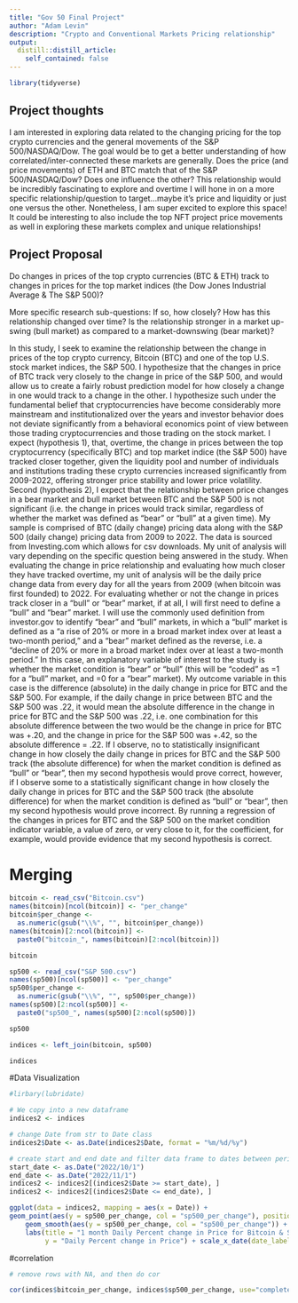 ```yaml
---
title: "Gov 50 Final Project"
author: "Adam Levin"
description: "Crypto and Conventional Markets Pricing relationship"
output:
  distill::distill_article:
    self_contained: false
---
```


```r
library(tidyverse)
```


## Project thoughts

I am interested in exploring data related to the changing pricing for the top crypto currencies and the general movements of the S&P 500/NASDAQ/Dow. The goal would be to get a better understanding of how correlated/inter-connected these markets are generally. Does the price (and price movements) of ETH and BTC match that of the S&P 500/NASDAQ/Dow? Does one influence the other? This relationship would be incredibly fascinating to explore and overtime I will hone in on a more specific relationship/question to target...maybe it's price and liquidity or just one versus the other. Nonetheless, I am super excited to explore this space! It could be interesting to also include the top NFT project price movements as well in exploring these markets complex and unique relationships!

## Project Proposal 

Do changes in prices of the top crypto currencies (BTC & ETH) track to changes in prices for the top market indices (the Dow Jones Industrial Average & The S&P 500)? 

More specific research sub-questions:
If so, how closely? 
How has this relationship changed over time? 
Is the relationship stronger in a market up-swing (bull market) as compared to a market-downswing (bear market)? 

In this study, I seek to examine the relationship between the change in prices of the top crypto currency, Bitcoin (BTC) and one of the top U.S. stock market indices, the S&P 500. I hypothesize that the changes in price of BTC track very closely to the change in price of the S&P 500, and would allow us to create a fairly robust prediction model for how closely a change in one would track to a change in the other. I hypothesize such under the fundamental belief that cryptocurrencies have become considerably more mainstream and institutionalized over the years and investor behavior does not deviate significantly from a behavioral economics point of view between those trading cryptocurrencies and those trading on the stock market. I expect (hypothesis 1), that, overtime, the change in prices between the top cryptocurrency (specifically BTC) and top market indice (the S&P 500) have tracked closer together, given the liquidity pool and number of individuals and institutions trading these crypto currencies increased significantly from 2009-2022, offering stronger price stability and lower price volatility. Second (hypothesis 2), I expect that the relationship between price changes in a bear market and bull market between BTC and the S&P 500 is not significant (i.e. the change in prices would track similar, regardless of whether the market was defined as “bear” or “bull” at a given time). My sample is comprised  of BTC (daily change) pricing data along with the S&P 500 (daily change) pricing data from 2009 to 2022. The data is sourced from Investing.com which allows for csv downloads. My unit of analysis will vary depending on the specific question being answered in the study. When evaluating the change in price relationship and evaluating how much closer they have tracked overtime, my unit of analysis will be the daily price change data from every day for all the years from 2009 (when bitcoin was first founded) to 2022. For evaluating whether or not the change in prices track closer in a “bull” or “bear” market, if at all, I will first need to define a “bull” and “bear” market. I will use the commonly used definition from investor.gov to identify “bear” and “bull” markets, in which a “bull” market is defined as a “a rise of 20% or more in a broad market index over at least a two-month period,” and a “bear” market defined as the reverse, i.e. a “decline of 20% or more in a broad market index over at least a two-month period.” In this case, an explanatory variable of interest to the study is whether the market condition is “bear” or “bull” (this will be “coded” as =1 for a “bull” market, and =0 for a “bear” market). My outcome variable in this case is the difference (absolute) in the daily change in price for BTC and the S&P 500. For example, if the daily change in price between BTC and the S&P 500 was .22, it would mean the absolute difference in the change in price for BTC and the S&P 500 was .22, i.e. one combination for this absolute difference between the two would be the change in price for BTC was +.20, and the change in price for the S&P 500 was +.42, so the absolute difference = .22. If I observe, no to statistically insignificant change in how closely the daily change in prices for BTC and the S&P 500 track (the absolute difference) for when the market condition is defined as “bull” or “bear”, then my second hypothesis would prove correct, however, if I observe some to a statistically significant change in how closely the daily change in prices for BTC and the S&P 500 track (the absolute difference) for when the market condition is defined as “bull” or “bear”, then my second hypothesis would prove incorrect. By running a regression of the changes in prices for BTC and the S&P 500 on the market condition indicator variable, a value of zero, or very close to it, for the coefficient, for example, would provide evidence that my second hypothesis is correct. 







# Merging

```r
bitcoin <- read_csv("Bitcoin.csv")
names(bitcoin)[ncol(bitcoin)] <- "per_change"
bitcoin$per_change <-
  as.numeric(gsub("\\%", "", bitcoin$per_change))
names(bitcoin)[2:ncol(bitcoin)] <- 
  paste0("bitcoin_", names(bitcoin)[2:ncol(bitcoin)])

bitcoin

sp500 <- read_csv("S&P 500.csv")
names(sp500)[ncol(sp500)] <- "per_change"
sp500$per_change <-
  as.numeric(gsub("\\%", "", sp500$per_change))
names(sp500)[2:ncol(sp500)] <- 
  paste0("sp500_", names(sp500)[2:ncol(sp500)])

sp500

indices <- left_join(bitcoin, sp500)

indices
```

#Data Visualization

```r
#lirbary(lubridate)

# We copy into a new dataframe
indices2 <- indices

# change Date from str to Date class
indices2$Date <- as.Date(indices2$Date, format = "%m/%d/%y")

# create start and end date and filter data frame to dates between period
start_date <- as.Date("2022/10/1")
end_date <- as.Date("2022/11/1")
indices2 <- indices2[(indices2$Date >= start_date), ]
indices2 <- indices2[(indices2$Date <= end_date), ]

ggplot(data = indices2, mapping = aes(x = Date)) +
geom_point(aes(y = sp500_per_change, col = "sp500_per_change"), position = "jitter") + geom_point(aes(y = bitcoin_per_change, col = "bitcoin_per_change"), position = "jitter") +
    geom_smooth(aes(y = sp500_per_change, col = "sp500_per_change")) +  geom_smooth(aes(y = bitcoin_per_change, col = "bitcoin_per_change")) +
    labs(title = "1 month Daily Percent change in Price for Bitcoin & S&P500",x = "Dates from 10/1/22 to 11/1/22", 
         y = "Daily Percent change in Price") + scale_x_date(date_labels = "%b/%d")

```

#correlation 

```r

# remove rows with NA, and then do cor

cor(indices$bitcoin_per_change, indices$sp500_per_change, use="complete.obs")


```




